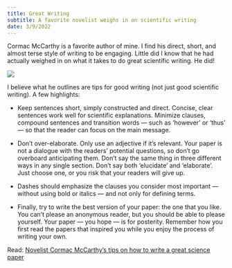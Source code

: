 ```yaml
---
title: Great Writing
subtitle: A favorite novelist weighs in on scientific writing
date: 3/9/2022
---
```


Cormac McCarthy is a favorite author of mine. I find his direct, short, and almost terse style of writing to be engaging. Little did I know that he had actually weighed in on what it takes to do great scientific writing. He did!

![](west.jpg){fig-align="center"}

I believe what he outlines are tips for good writing (not just good scientific writing). A few highlights:

-   Keep sentences short, simply constructed and direct. Concise, clear sentences work well for scientific explanations. Minimize clauses, compound sentences and transition words --- such as 'however' or 'thus' --- so that the reader can focus on the main message.

-   Don't over-elaborate. Only use an adjective if it's relevant. Your paper is not a dialogue with the readers' potential questions, so don't go overboard anticipating them. Don't say the same thing in three different ways in any single section. Don't say both 'elucidate' and 'elaborate'. Just choose one, or you risk that your readers will give up.

-   Dashes should emphasize the clauses you consider most important --- without using bold or italics --- and not only for defining terms.

-   Finally, try to write the best version of your paper: the one that you like. You can't please an anonymous reader, but you should be able to please yourself. Your paper --- you hope --- is for posterity. Remember how you first read the papers that inspired you while you enjoy the process of writing your own.

Read: [Novelist Cormac McCarthy's tips on how to write a great science paper](https://www.nature.com/articles/d41586-019-02918-5)
